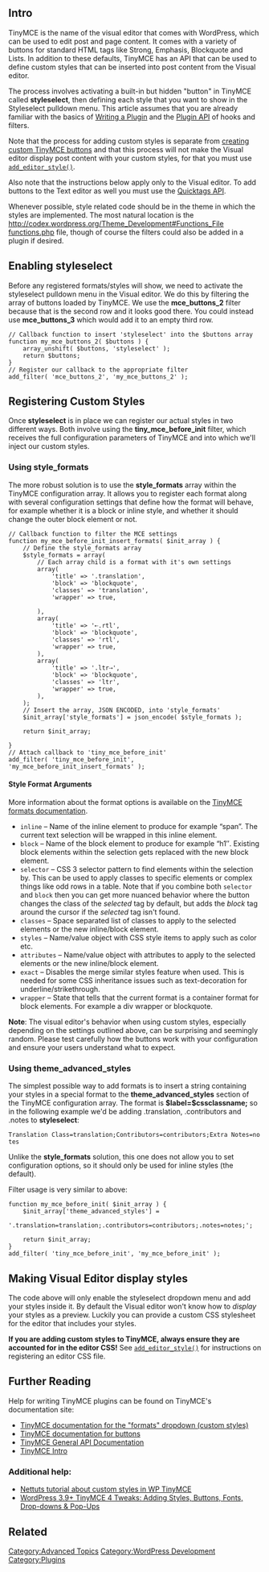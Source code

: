 ==Intro==
TinyMCE is the name of the visual editor that comes with WordPress, which can be used to edit post and page content. It comes with a variety of buttons for standard HTML tags like Strong, Emphasis, Blockquote and Lists. In addition to these defaults, TinyMCE has an API that can be used to define custom styles that can be inserted into post content from the Visual editor. 

The process involves activating a built-in but hidden "button" in TinyMCE called '''styleselect''', then defining each style that you want to show in the Styleselect pulldown menu. This article assumes that you are already familiar with the basics of [[Writing a Plugin]] and the [[Plugin API]] of hooks and filters. 

Note that the process for adding custom styles is separate from [[TinyMCE_Custom_Buttons | creating custom TinyMCE buttons]] and that this process will not make the Visual editor display post content with your custom styles, for that you must use [[Function_Reference/add_editor_style|<tt>add_editor_style()</tt>]].

Also note that the instructions below apply only to the Visual editor. To add buttons to the Text editor as well you must use the [[Quicktags API]].

Whenever possible, style related code should be in the theme in which the styles are implemented. The most natural location is the [[http://codex.wordpress.org/Theme_Development#Functions_File functions.php]] file, though of course the filters could also be added in a plugin if desired.

== Enabling styleselect ==

Before any registered formats/styles will show, we need to activate the styleselect pulldown menu in the Visual editor. We do this by filtering the array of buttons loaded by TinyMCE. We use the '''mce_buttons_2''' filter because that is the second row and it looks good there. You could instead use '''mce_buttons_3''' which would add it to an empty third row.

<pre>
// Callback function to insert 'styleselect' into the $buttons array
function my_mce_buttons_2( $buttons ) {
	array_unshift( $buttons, 'styleselect' );
	return $buttons;
}
// Register our callback to the appropriate filter
add_filter( 'mce_buttons_2', 'my_mce_buttons_2' );
</pre>

== Registering Custom Styles ==

Once '''styleselect''' is in place we can register our actual styles in two different ways. Both involve using the '''tiny_mce_before_init''' filter, which receives the full configuration parameters of TinyMCE and into which we'll inject our custom styles.  

=== Using style_formats ===

The more robust solution is to use the '''style_formats''' array within the TinyMCE configuration array. It allows you to register each format along with several configuration settings that define how the format will behave, for example whether it is a block or inline style, and whether it should change the outer block element or not. 

<pre>
// Callback function to filter the MCE settings
function my_mce_before_init_insert_formats( $init_array ) {  
	// Define the style_formats array
	$style_formats = array(  
		// Each array child is a format with it's own settings
		array(  
			'title' => '.translation',  
			'block' => 'blockquote',  
			'classes' => 'translation',
			'wrapper' => true,
			
		),  
		array(  
			'title' => '⇠.rtl',  
			'block' => 'blockquote',  
			'classes' => 'rtl',
			'wrapper' => true,
		),
		array(  
			'title' => '.ltr⇢',  
			'block' => 'blockquote',  
			'classes' => 'ltr',
			'wrapper' => true,
		),
	);  
	// Insert the array, JSON ENCODED, into 'style_formats'
	$init_array['style_formats'] = json_encode( $style_formats );  
	
	return $init_array;  
  
} 
// Attach callback to 'tiny_mce_before_init' 
add_filter( 'tiny_mce_before_init', 'my_mce_before_init_insert_formats' );  
</pre>

==== Style Format Arguments ====
More information about the format options is available on the [http://www.tinymce.com/wiki.php/Configuration:formats TinyMCE formats documentation].

* <tt>inline</tt> – Name of the inline element to produce for example “span”. The current text selection will be wrapped in this inline element.
* <tt>block</tt> – Name of the block element to produce for example “h1″. Existing block elements within the selection gets replaced with the new block element.
* <tt>selector</tt> – CSS 3 selector pattern to find elements within the selection by. This can be used to apply classes to specific elements or complex things like odd rows in a table. Note that if you combine both <tt>selector</tt> and <tt>block</tt> then you can get more nuanced behavior where the button changes the class of the ''selected'' tag by default, but adds the ''block'' tag around the cursor if the ''selected'' tag isn't found. 
* <tt>classes</tt> – Space separated list of classes to apply to the selected elements or the new inline/block element.
* <tt>styles</tt> – Name/value object with CSS style items to apply such as color etc.
* <tt>attributes</tt> – Name/value object with attributes to apply to the selected elements or the new inline/block element.
* <tt>exact</tt> – Disables the merge similar styles feature when used. This is needed for some CSS inheritance issues such as text-decoration for underline/strikethrough.
* <tt>wrapper</tt> – State that tells that the current format is a container format for block elements. For example a div wrapper or blockquote.

'''Note''': The visual editor's behavior when using custom styles, especially depending on the settings outlined above, can be surprising and seemingly random. Please test carefully how the buttons work with your configuration and ensure your users understand what to expect.

=== Using theme_advanced_styles ===

The simplest possible way to add formats is to insert a string containing your styles in a special format to the '''theme_advanced_styles''' section of the TinyMCE configuration array. The format is '''$label=$cssclassname;''' so in the following example we'd be adding .translation, .contributors and .notes to '''styleselect''':

 Translation Class=translation;Contributors=contributors;Extra Notes=notes

Unlike the '''style_formats''' solution, this one does not allow you to set configuration options, so it should only be used for inline styles (the default).

Filter usage is very similar to above:

<pre>
function my_mce_before_init( $init_array ) {
	$init_array['theme_advanced_styles'] =
            '.translation=translation;.contributors=contributors;.notes=notes;';

	return $init_array;
}
add_filter( 'tiny_mce_before_init', 'my_mce_before_init' );
</pre>

== Making Visual Editor display styles ==

The code above will only enable the styleselect dropdown menu and add your styles inside it. By default the Visual editor won't know how to ''display'' your styles as a preview. Luckily you can provide a custom CSS stylesheet for the editor that includes your styles. 

'''If you are adding custom styles to TinyMCE, always ensure they are accounted for in the editor CSS!''' See [[Function_Reference/add_editor_style|<tt>add_editor_style()</tt>]] for instructions on registering an editor CSS file. 

== Further Reading ==

Help for writing TinyMCE plugins can be found on TinyMCE's documentation site:
* [http://www.tinymce.com/wiki.php/Configuration:formats TinyMCE documentation for the "formats" dropdown (custom styles)]
* [http://www.tinymce.com/wiki.php/TinyMCE3x:Buttons/controls TinyMCE documentation for buttons]
* [http://www.tinymce.com/wiki.php/API3:tinymce.api.3.x TinyMCE General API Documentation]
* [http://www.tinymce.com/wiki.php/TinyMCE TinyMCE Intro]

===Additional help:===
* [http://wp.tutsplus.com/tutorials/theme-development/adding-custom-styles-in-wordpress-tinymce-editor/ Nettuts tutorial about custom styles in WP TinyMCE]
* [http://www.wpexplorer.com/wordpress-tinymce-tweaks/ WordPress 3.9+ TinyMCE 4 Tweaks: Adding Styles, Buttons, Fonts, Drop-downs & Pop-Ups]

== Related ==
{{TinyMCE API}}

[[Category:Advanced Topics]]
[[Category:WordPress Development]]
[[Category:Plugins]]